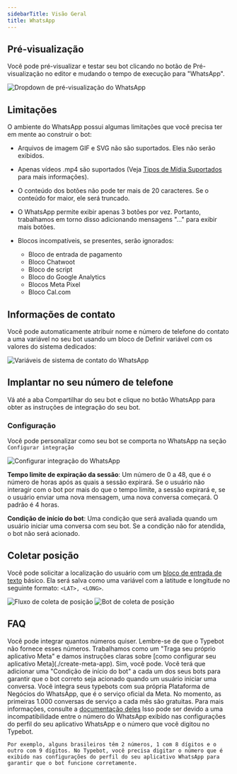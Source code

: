 ```yaml
---
sidebarTitle: Visão Geral
title: WhatsApp
---
```


## Pré-visualização

Você pode pré-visualizar e testar seu bot clicando no botão de Pré-visualização no editor e mudando o tempo de execução para "WhatsApp".

<Frame>
  <img
    src="/images/whatsapp/preview-dropdown.png"
    alt="Dropdown de pré-visualização do WhatsApp"
  />
</Frame>

## Limitações

O ambiente do WhatsApp possui algumas limitações que você precisa ter em mente ao construir o bot:

- Arquivos de imagem GIF e SVG não são suportados. Eles não serão exibidos.
- Apenas vídeos .mp4 são suportados (Veja [Tipos de Mídia Suportados](https://developers.facebook.com/docs/whatsapp/cloud-api/reference/media#supported-media-types) para mais informações).
- O conteúdo dos botões não pode ter mais de 20 caracteres. Se o conteúdo for maior, ele será truncado.
- O WhatsApp permite exibir apenas 3 botões por vez. Portanto, trabalhamos em torno disso adicionando mensagens "..." para exibir mais botões.
- Blocos incompatíveis, se presentes, serão ignorados:

  - Bloco de entrada de pagamento
  - Bloco Chatwoot
  - Bloco de script
  - Bloco do Google Analytics
  - Blocos Meta Pixel
  - Bloco Cal.com

## Informações de contato

Você pode automaticamente atribuir nome e número de telefone do contato a uma variável no seu bot usando um bloco de Definir variável com os valores do sistema dedicados:

<Frame>
  <img
    src="/images/whatsapp/contact-var.png"
    alt="Variáveis de sistema de contato do WhatsApp"
  />
</Frame>

## Implantar no seu número de telefone

Vá até a aba Compartilhar do seu bot e clique no botão WhatsApp para obter as instruções de integração do seu bot.

### Configuração

Você pode personalizar como seu bot se comporta no WhatsApp na seção `Configurar integração`

<Frame>
  <img
    src="/images/whatsapp/configure-integration.png"
    alt="Configurar integração do WhatsApp"
  />
</Frame>

**Tempo limite de expiração da sessão**: Um número de 0 a 48, que é o número de horas após as quais a sessão expirará. Se o usuário não interagir com o bot por mais do que o tempo limite, a sessão expirará e, se o usuário enviar uma nova mensagem, uma nova conversa começará. O padrão é 4 horas.

**Condição de início do bot**: Uma condição que será avaliada quando um usuário iniciar uma conversa com seu bot. Se a condição não for atendida, o bot não será acionado.

## Coletar posição

Você pode solicitar a localização do usuário com um [bloco de entrada de texto](../../editor/blocks/inputs/text) básico. Ela será salva como uma variável com a latitude e longitude no seguinte formato: `<LAT>, <LONG>`.

<Tabs>
  <Tab title="Fluxo">
    <Frame style={{ maxWidth: '400px' }}>
      <img
        src="/images/whatsapp/position-flow.jpg"
        alt="Fluxo de coleta de posição"
        className="rounded-lg"
      />
    </Frame>
  </Tab>
  <Tab title="Bot">
    <Frame style={{ maxWidth: '400px' }}>
      <img
        src="/images/whatsapp/position-bot.png"
        alt="Bot de coleta de posição"
        className="rounded-lg"
      />
    </Frame>
  </Tab>
</Tabs>

## FAQ

<AccordionGroup>
  <Accordion title="Quantos números do WhatsApp posso usar?">
    Você pode integrar quantos números quiser. Lembre-se de que o Typebot não fornece esses números. Trabalhamos como um "Traga seu próprio aplicativo Meta" e damos instruções claras sobre [como configurar seu aplicativo Meta](./create-meta-app).
  </Accordion>
  <Accordion title="Posso vincular vários bots ao mesmo número do WhatsApp?">
    Sim, você pode. Você terá que adicionar uma "Condição de início do bot" a cada um dos seus bots para garantir que o bot correto seja acionado quando um usuário iniciar uma conversa.
  </Accordion>
  <Accordion title="A integração com o WhatsApp requer alguma API paga?">
    Você integra seus typebots com sua própria Plataforma de Negócios do WhatsApp, que é o serviço oficial da Meta. No momento, as primeiras 1.000 conversas de serviço a cada mês são gratuitas. Para mais informações, consulte a <a href="https://developers.facebook.com/docs/whatsapp/cloud-api/get-started#pricing---payment-methods" target="_blank">documentação deles</a>
  </Accordion>
  <Accordion title="Eu recebo a mensagem inicial de pré-visualização, mas depois o bot não responde">
    Isso pode ser devido a uma incompatibilidade entre o número do WhatsApp exibido nas configurações do perfil do seu aplicativo WhatsApp e o número que você digitou no Typebot.

    Por exemplo, alguns brasileiros têm 2 números, 1 com 8 dígitos e o outro com 9 dígitos. No Typebot, você precisa digitar o número que é exibido nas configurações do perfil do seu aplicativo WhatsApp para garantir que o bot funcione corretamente.

  </Accordion>
</AccordionGroup>
